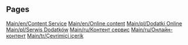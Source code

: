 
== Pages ==
[[Main/en/Content Service]]
[[Main/en/Online content]]
[[Main/pl/Dodatki Online]]
[[Main/pl/Serwis Dodatków]]
[[Main/ru/Контент сервис]]
[[Main/ru/Онлайн-контент]]
[[Main/tr/Çevrimiçi içerik]]
